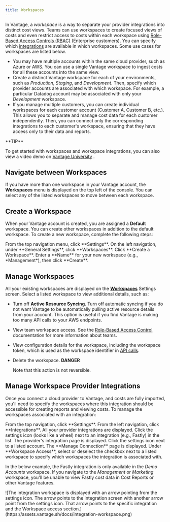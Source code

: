 ```yaml
---
title: Workspaces
---
```


In Vantage, a *workspace* is a way to separate your provider integrations into distinct cost views. Teams can use workspaces to create focused views of costs and even restrict access to costs within each workspace using [Role-Based Access Controls (RBAC)](/rbac) (Enterprise customers). You can specify which [integrations](/workspaces#manage-workspace-provider-integrations) are available in which workspaces. Some use cases for workspaces are listed below.

- You may have multiple accounts within the same cloud provider, such as Azure or AWS. You can use a single Vantage workspace to ingest costs for all these accounts into the same view.
- Create a distinct Vantage workspace for each of your environments, such as *Production*, *Staging*, and *Development*. Then, specify which provider accounts are associated with which workspace. For example, a particular Datadog account may be associated with only your *Development* workspace.
- If you manage multiple customers, you can create individual workspaces for each customer account (Customer A, Customer B, etc.). This allows you to separate and manage cost data for each customer independently. Then, you can connect only the corresponding integrations to each customer's workspace, ensuring that they have access only to their data and reports.

<Tip>
**TIP**

To get started with workspaces and workspace integrations, you can also view a video demo on [Vantage University](/vantage_university_account_management) <Icon icon="graduation-cap" iconType="solid" />.
</Tip>


## Navigate between Workspaces

If you have more than one workspace in your Vantage account, the **Workspaces** menu is displayed on the top left of the console. You can select any of the listed workspaces to move between each workspace.

## Create a Workspace

When your Vantage account is created, you are assigned a **Default** workspace. You can create other workspaces in addition to the default workspace. To create a new workspace, complete the following steps:

<Steps>
<Step>
From the top navigation menu, click **Settings**.
</Step>

<Step>
On the left navigation, under **General Settings**, click **Workspaces**.
</Step>

<Step>
Click **Create a Workspace**.
</Step>

<Step>
Enter a **Name** for your new workspace (e.g., *Management*), then click **Create**.
</Step>
</Steps>

## Manage Workspaces

All your existing workspaces are displayed on the [**Workspaces**](https://console.vantage.sh/settings/workspaces) Settings screen. Select a listed workspace to view additional details, such as:

- Turn off **Active Resource Syncing**. Turn off automatic syncing if you do not want Vantage to be automatically pulling active resource details from your account. This option is useful if you find Vantage is making too many API calls to your AWS endpoints.
- View team workspace access. See the [Role-Based Access Control](/rbac) documentation for more information about teams.
- View configuration details for the workspace, including the workspace token, which is used as the workspace identifier in [API calls](https://vantage.readme.io/reference/getworkspaces).
- Delete the workspace.
	<Danger>
	**DANGER**

	Note that this action is not reversible.
	</Danger>

## Manage Workspace Provider Integrations

Once you connect a cloud provider to Vantage, and costs are fully imported, you'll need to specify the workspaces where this integration should be accessible for creating reports and viewing costs. To manage the workspaces associated with an integration:

<Steps>

<Step>
From the top navigation, click **Settings**.
</Step>

<Step>
From the left navigation, click **Integrations**.
</Step>

<Step>
All your provider integrations are displayed. Click the settings icon (looks like a wheel) next to an integration (e.g., Fastly) in the list.
</Step>

<Step>
The provider's integration page is displayed. Click the settings icon next to a listed account.
</Step>

<Step>
The **Manage Connection** page is displayed. Under **Workspace Access**, select or deselect the checkbox next to a listed workspace to specify which workspaces the integration is associated with.
</Step>

</Steps>

In the below example, the Fastly integration is only available in the *Demo Accounts* workspace. If you navigate to the *Management* or *Marketing* workspace, you'll be unable to view Fastly cost data in Cost Reports or other Vantage features.

<Frame>
![The integration workspace is displayed with an arrow pointing from the settings icon. The arrow points to the integration screen with another arrow point from the settings icon. That arrow points to the specific integration and the Workspace access section.](https://assets.vantage.sh/docs/integration-workspace.png)
</Frame>

